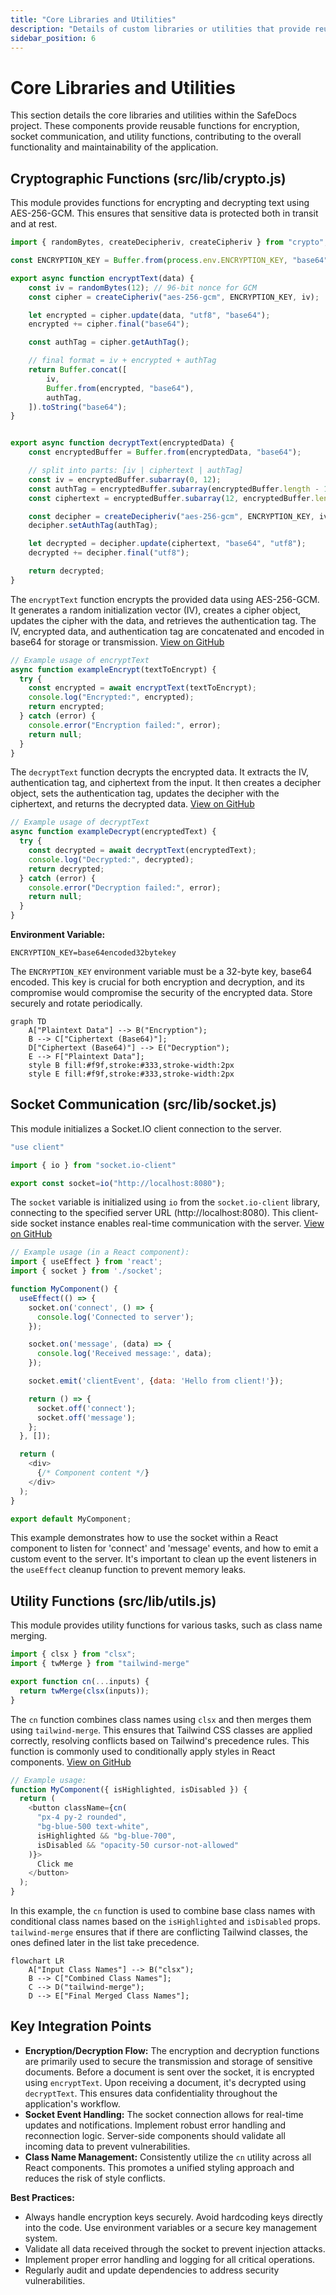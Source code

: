 ```yaml
---
title: "Core Libraries and Utilities"
description: "Details of custom libraries or utilities that provide reusable functions."
sidebar_position: 6
---
```


# Core Libraries and Utilities

This section details the core libraries and utilities within the SafeDocs project. These components provide reusable functions for encryption, socket communication, and utility functions, contributing to the overall functionality and maintainability of the application.

## Cryptographic Functions (src/lib/crypto.js)

This module provides functions for encrypting and decrypting text using AES-256-GCM. This ensures that sensitive data is protected both in transit and at rest.

```javascript
import { randomBytes, createDecipheriv, createCipheriv } from "crypto";

const ENCRYPTION_KEY = Buffer.from(process.env.ENCRYPTION_KEY, "base64"); // 32 bytes for AES-256

export async function encryptText(data) {
    const iv = randomBytes(12); // 96-bit nonce for GCM
    const cipher = createCipheriv("aes-256-gcm", ENCRYPTION_KEY, iv);

    let encrypted = cipher.update(data, "utf8", "base64");
    encrypted += cipher.final("base64");

    const authTag = cipher.getAuthTag();

    // final format = iv + encrypted + authTag
    return Buffer.concat([
        iv,
        Buffer.from(encrypted, "base64"),
        authTag,
    ]).toString("base64");
}


export async function decryptText(encryptedData) {
    const encryptedBuffer = Buffer.from(encryptedData, "base64");

    // split into parts: [iv | ciphertext | authTag]
    const iv = encryptedBuffer.subarray(0, 12);
    const authTag = encryptedBuffer.subarray(encryptedBuffer.length - 16);
    const ciphertext = encryptedBuffer.subarray(12, encryptedBuffer.length - 16);

    const decipher = createDecipheriv("aes-256-gcm", ENCRYPTION_KEY, iv);
    decipher.setAuthTag(authTag);

    let decrypted = decipher.update(ciphertext, "base64", "utf8");
    decrypted += decipher.final("utf8");

    return decrypted;
}
```

The `encryptText` function encrypts the provided data using AES-256-GCM. It generates a random initialization vector (IV), creates a cipher object, updates the cipher with the data, and retrieves the authentication tag. The IV, encrypted data, and authentication tag are concatenated and encoded in base64 for storage or transmission.  [View on GitHub](https://github.com/kalpm1110/SafeDocs/blob/main/src/lib/crypto.js)

```javascript
// Example usage of encryptText
async function exampleEncrypt(textToEncrypt) {
  try {
    const encrypted = await encryptText(textToEncrypt);
    console.log("Encrypted:", encrypted);
    return encrypted;
  } catch (error) {
    console.error("Encryption failed:", error);
    return null;
  }
}
```

The `decryptText` function decrypts the encrypted data.  It extracts the IV, authentication tag, and ciphertext from the input. It then creates a decipher object, sets the authentication tag, updates the decipher with the ciphertext, and returns the decrypted data. [View on GitHub](https://github.com/kalpm1110/SafeDocs/blob/main/src/lib/crypto.js)

```javascript
// Example usage of decryptText
async function exampleDecrypt(encryptedText) {
  try {
    const decrypted = await decryptText(encryptedText);
    console.log("Decrypted:", decrypted);
    return decrypted;
  } catch (error) {
    console.error("Decryption failed:", error);
    return null;
  }
}
```

**Environment Variable:**

```plaintext
ENCRYPTION_KEY=base64encoded32bytekey
```

The `ENCRYPTION_KEY` environment variable must be a 32-byte key, base64 encoded.  This key is crucial for both encryption and decryption, and its compromise would compromise the security of the encrypted data.  Store securely and rotate periodically.





```mermaid
graph TD
    A["Plaintext Data"] --> B("Encryption");
    B --> C["Ciphertext (Base64)"];
    D["Ciphertext (Base64)"] --> E("Decryption");
    E --> F["Plaintext Data"];
    style B fill:#f9f,stroke:#333,stroke-width:2px
    style E fill:#f9f,stroke:#333,stroke-width:2px
```



## Socket Communication (src/lib/socket.js)

This module initializes a Socket.IO client connection to the server.

```javascript
"use client"

import { io } from "socket.io-client"

export const socket=io("http://localhost:8080");
```

The `socket` variable is initialized using `io` from the `socket.io-client` library, connecting to the specified server URL (http://localhost:8080). This client-side socket instance enables real-time communication with the server. [View on GitHub](https://github.com/kalpm1110/SafeDocs/blob/main/src/lib/socket.js)

```javascript
// Example usage (in a React component):
import { useEffect } from 'react';
import { socket } from './socket';

function MyComponent() {
  useEffect(() => {
    socket.on('connect', () => {
      console.log('Connected to server');
    });

    socket.on('message', (data) => {
      console.log('Received message:', data);
    });

    socket.emit('clientEvent', {data: 'Hello from client!'});

    return () => {
      socket.off('connect');
      socket.off('message');
    };
  }, []);

  return (
    <div>
      {/* Component content */}
    </div>
  );
}

export default MyComponent;
```

This example demonstrates how to use the socket within a React component to listen for 'connect' and 'message' events, and how to emit a custom event to the server.  It's important to clean up the event listeners in the `useEffect` cleanup function to prevent memory leaks.

## Utility Functions (src/lib/utils.js)

This module provides utility functions for various tasks, such as class name merging.

```javascript
import { clsx } from "clsx";
import { twMerge } from "tailwind-merge"

export function cn(...inputs) {
  return twMerge(clsx(inputs));
}
```

The `cn` function combines class names using `clsx` and then merges them using `tailwind-merge`.  This ensures that Tailwind CSS classes are applied correctly, resolving conflicts based on Tailwind's precedence rules.  This function is commonly used to conditionally apply styles in React components. [View on GitHub](https://github.com/kalpm1110/SafeDocs/blob/main/src/lib/utils.js)

```javascript
// Example usage:
function MyComponent({ isHighlighted, isDisabled }) {
  return (
    <button className={cn(
      "px-4 py-2 rounded",
      "bg-blue-500 text-white",
      isHighlighted && "bg-blue-700",
      isDisabled && "opacity-50 cursor-not-allowed"
    )}>
      Click me
    </button>
  );
}
```

In this example, the `cn` function is used to combine base class names with conditional class names based on the `isHighlighted` and `isDisabled` props. `tailwind-merge` ensures that if there are conflicting Tailwind classes, the ones defined later in the list take precedence.





```mermaid
flowchart LR
    A["Input Class Names"] --> B("clsx");
    B --> C["Combined Class Names"];
    C --> D("tailwind-merge");
    D --> E["Final Merged Class Names"];
```



## Key Integration Points

- **Encryption/Decryption Flow:** The encryption and decryption functions are primarily used to secure the transmission and storage of sensitive documents. Before a document is sent over the socket, it is encrypted using `encryptText`. Upon receiving a document, it's decrypted using `decryptText`. This ensures data confidentiality throughout the application's workflow.
- **Socket Event Handling:** The socket connection allows for real-time updates and notifications. Implement robust error handling and reconnection logic. Server-side components should validate all incoming data to prevent vulnerabilities.
- **Class Name Management:**  Consistently utilize the `cn` utility across all React components.  This promotes a unified styling approach and reduces the risk of style conflicts.

**Best Practices:**

- Always handle encryption keys securely. Avoid hardcoding keys directly into the code. Use environment variables or a secure key management system.
- Validate all data received through the socket to prevent injection attacks.
- Implement proper error handling and logging for all critical operations.
- Regularly audit and update dependencies to address security vulnerabilities.
```